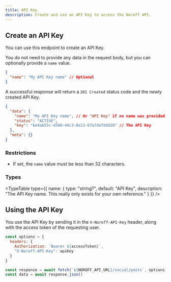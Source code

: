```yaml
---
title: API Key
description: Create and use an API Key to access the Noroff API.
---
```



## Create an API Key

<EndpointDetails method="POST" path="/auth/create-api-key" />

You can use this endpoint to create an API Key.

You do not need to provide any data in the request body, but you can optionally provide a `name` value.

```json title="Request"
{
  "name": "My API Key name" // Optional
}
```

A successful response will return a `201 Created` status code and the newly created API Key.

```json title="Request"
{
  "data": {
    "name": "My API Key name", // Or "API Key" if no name was provided
    "status": "ACTIVE",
    "key": "be4ab55c-d5b0-44c3-8a11-67a7dafddd10" // The API Key
  },
  "meta": {}
}
```

### Restrictions

- If set, the `name` value must be less than 32 characters.

### Types

<TypeTable
  type={{
    name: {
      type: "string?",
      default: "API Key",
      description: "The API Key name. This really only exists for your own reference."
    }
  }}
/>

## Using the API Key

You use the API Key by sending it in the `X-Noroff-API-Key` header, along with the access token of the requesting user.

```js
const options = {
  headers: {
    Authorization: `Bearer ${accessToken}`,
    "X-Noroff-API-Key": apiKey
  }
}

const response = await fetch(`${NOROFF_API_URL}/social/posts`, options)
const data = await response.json()
```
